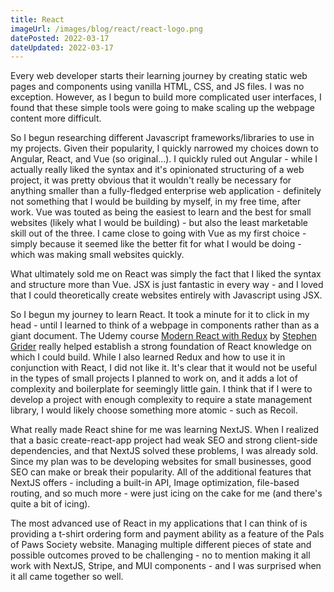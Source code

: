 ```yaml
---
title: React
imageUrl: /images/blog/react/react-logo.png
datePosted: 2022-03-17
dateUpdated: 2022-03-17
---
```


Every web developer starts their learning journey by creating static web pages and components using vanilla HTML, CSS, and JS files. I was no exception. However, as I begun to build more complicated user interfaces, I found that these simple tools were going to make scaling up the webpage content more difficult. 

So I begun researching different Javascript frameworks/libraries to use in my projects. Given their popularity, I quickly narrowed my choices down to Angular, React, and Vue (so original...). I quickly ruled out Angular - while I actually really liked the syntax and it's opinionated structuring of a web project, it was pretty obvious that it wouldn't really be necessary for anything smaller than a fully-fledged enterprise web application - definitely not something that I would be building by myself, in my free time, after work. Vue was touted as being the easiest to learn and the best for small websites (likely what I would be building) - but also the least marketable skill out of the three. I came close to going with Vue as my first choice - simply because it seemed like the better fit for what I would be doing - which was making small websites quickly.

What ultimately sold me on React was simply the fact that I liked the syntax and structure more than Vue. JSX is just fantastic in every way - and I loved that I could theoretically create websites entirely with Javascript using JSX.

So I begun my journey to learn React. It took a minute for it to click in my head - until I learned to think of a webpage in components rather than as a giant document. The Udemy course [Modern React with Redux](https://www.udemy.com/course/react-redux/) by [Stephen Grider](https://www.udemy.com/user/sgslo/) really helped establish a strong foundation of React knowledge on which I could build. While I also learned Redux and how to use it in conjunction with React, I did not like it. It's clear that it would not be useful in the types of small projects I planned to work on, and it adds a lot of complexity and boilerplate for seemingly little gain. I think that if I were to develop a project with enough complexity to require a state management library, I would likely choose something more atomic - such as Recoil.

What really made React shine for me was learning NextJS. When I realized that a basic create-react-app project had weak SEO and strong client-side dependencies, and that NextJS solved these problems, I was already sold. Since my plan was to be developing websites for small businesses, good SEO can make or break their popularity. All of the additional features that NextJS offers - including a built-in API, Image optimization, file-based routing, and so much more - were just icing on the cake for me (and there's quite a bit of icing). 

The most advanced use of React in my applications that I can think of is providing a t-shirt ordering form and payment ability as a feature of the Pals of Paws Society website. Managing multiple different pieces of state and possible outcomes proved to be challenging - no to mention making it all work with NextJS, Stripe, and MUI components - and I was surprised when it all came together so well.
